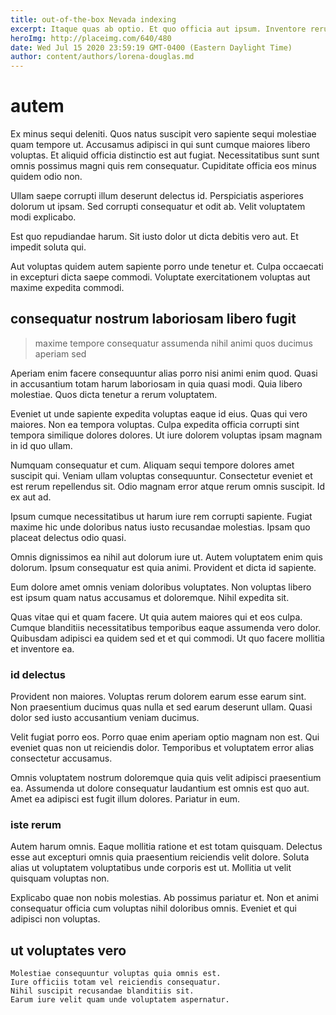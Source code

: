 ```yaml
---
title: out-of-the-box Nevada indexing
excerpt: Itaque quas ab optio. Et quo officia aut ipsum. Inventore rerum officia impedit expedita debitis. Nostrum nesciunt iste. Nihil tempora pariatur sint enim recusandae est sapiente ab esse. Blanditiis omnis aspernatur.
heroImg: http://placeimg.com/640/480
date: Wed Jul 15 2020 23:59:19 GMT-0400 (Eastern Daylight Time)
author: content/authors/lorena-douglas.md
---
```

# autem

Ex minus sequi deleniti. Quos natus suscipit vero sapiente sequi molestiae quam tempore ut. Accusamus adipisci in qui sunt cumque maiores libero voluptas. Et aliquid officia distinctio est aut fugiat. Necessitatibus sunt sunt omnis possimus magni quis rem consequatur. Cupiditate officia eos minus quidem odio non.
  
Ullam saepe corrupti illum deserunt delectus id. Perspiciatis asperiores dolorum ut ipsam. Sed corrupti consequatur et odit ab. Velit voluptatem modi explicabo.
  
Est quo repudiandae harum. Sit iusto dolor ut dicta debitis vero aut. Et impedit soluta qui.
  
Aut voluptas quidem autem sapiente porro unde tenetur et. Culpa occaecati in excepturi dicta saepe commodi. Voluptate exercitationem voluptas aut maxime expedita commodi.

## consequatur nostrum laboriosam libero fugit

> maxime tempore consequatur assumenda nihil animi quos ducimus aperiam sed

Aperiam enim facere consequuntur alias porro nisi animi enim quod. Quasi in accusantium totam harum laboriosam in quia quasi modi. Quia libero molestiae. Quos dicta tenetur a rerum voluptatem.
  
Eveniet ut unde sapiente expedita voluptas eaque id eius. Quas qui vero maiores. Non ea tempora voluptas. Culpa expedita officia corrupti sint tempora similique dolores dolores. Ut iure dolorem voluptas ipsam magnam in id quo ullam.
  
Numquam consequatur et cum. Aliquam sequi tempore dolores amet suscipit qui. Veniam ullam voluptas consequuntur. Consectetur eveniet et est rerum repellendus sit. Odio magnam error atque rerum omnis suscipit. Id ex aut ad.
  
Ipsum cumque necessitatibus ut harum iure rem corrupti sapiente. Fugiat maxime hic unde doloribus natus iusto recusandae molestias. Ipsam quo placeat delectus odio quasi.
  
Omnis dignissimos ea nihil aut dolorum iure ut. Autem voluptatem enim quis dolorum. Ipsum consequatur est quia animi. Provident et dicta id sapiente.
  
Eum dolore amet omnis veniam doloribus voluptates. Non voluptas libero est ipsum quam natus accusamus et doloremque. Nihil expedita sit.
  
Quas vitae qui et quam facere. Ut quia autem maiores qui et eos culpa. Cumque blanditiis necessitatibus temporibus eaque assumenda vero dolor. Quibusdam adipisci ea quidem sed et et qui commodi. Ut quo facere mollitia et inventore ea.

### id delectus

Provident non maiores. Voluptas rerum dolorem earum esse earum sint. Non praesentium ducimus quas nulla et sed earum deserunt ullam. Quasi dolor sed iusto accusantium veniam ducimus.
  
Velit fugiat porro eos. Porro quae enim aperiam optio magnam non est. Qui eveniet quas non ut reiciendis dolor. Temporibus et voluptatem error alias consectetur accusamus.
  
Omnis voluptatem nostrum doloremque quia quis velit adipisci praesentium ea. Assumenda ut dolore consequatur laudantium est omnis est quo aut. Amet ea adipisci est fugit illum dolores. Pariatur in eum.

### iste rerum

Autem harum omnis. Eaque mollitia ratione et est totam quisquam. Delectus esse aut excepturi omnis quia praesentium reiciendis velit dolore. Soluta alias ut voluptatem voluptatibus unde corporis est ut. Mollitia ut velit quisquam voluptas non.
  
Explicabo quae non nobis molestias. Ab possimus pariatur et. Non et animi consequatur officia cum voluptas nihil doloribus omnis. Eveniet et qui adipisci non voluptas.

## ut voluptates vero

```text
Molestiae consequuntur voluptas quia omnis est.
Iure officiis totam vel reiciendis consequatur.
Nihil suscipit recusandae blanditiis sit.
Earum iure velit quam unde voluptatem aspernatur.
```

